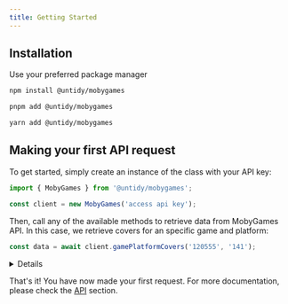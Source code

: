 ```yaml
---
title: Getting Started
---
```



## Installation

Use your preferred package manager

<Tabs>
<TabItem label="npm">

```sh
npm install @untidy/mobygames
```

</TabItem>
<TabItem label="pnpm">

```sh
pnpm add @untidy/mobygames
```

</TabItem>
<TabItem label="Yarn">

```sh
yarn add @untidy/mobygames
```

</TabItem>
</Tabs>

## Making your first API request

To get started, simply create an instance of the class with your API key:

```js
import { MobyGames } from '@untidy/mobygames';

const client = new MobyGames('access api key');
```

Then, call any of the available methods to retrieve data from MobyGames API. In this case, we retrieve covers for an specific game and platform:

```js
const data = await client.gamePlatformCovers('120555', '141');
```

<Details>

```js

{
  cover_groups: [
    {
      comments: 'Lenticular Edition',
      countries: ['Belgium', 'The Netherlands'],
      covers: [
        {
          comments: 'Lenticular Card on transparant sleeve',
          description: null,
          height: 800,
          image: 'https://cdn.mobygames.com/covers/7427601-resident-evil-2-playstation-4-front-cover.jpg',
          scan_of: 'Front Cover',
          thumbnail_image: 'https://cdn.mobygames.com/3de9abaa-abf6-11ed-8949-02420a00012e.webp',
          width: 636,
        },
        {
          comments: null,
          description: null,
          height: 800,
          image: 'https://cdn.mobygames.com/covers/7427568-resident-evil-2-playstation-4-media.jpg',
          scan_of: 'Media',
          thumbnail_image: 'https://cdn.mobygames.com/37132770-abf6-11ed-8949-02420a00012e.webp',
          width: 800,
        },
        // ...
      ],
    },
    // ...
  ],
};

```

</Details>

That's it! You have now made your first request. For more documentation, please check the
[API](/mobygames/api/) section.
